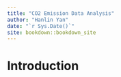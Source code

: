 ```yaml
--- 
title: "CO2 Emission Data Analysis"
author: "Hanlin Yan"
date: "`r Sys.Date()`"
site: bookdown::bookdown_site
---
```


# Introduction

